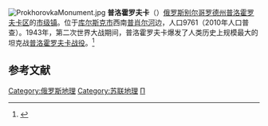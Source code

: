 {{Coord|51|02|11|N|36|44|11|E|region:RU_type:city(9757)|display=title}}
[[File:ProkhorovkaMonument.jpg|thumb]]
'''普洛霍罗夫卡'''（{{lang-ru|Про́хоровка}}）[[俄罗斯|俄罗斯]][[别尔哥罗德州|别尔哥罗德州]][[普洛霍罗夫卡区|普洛霍罗夫卡区]]的[[市级镇|市级镇]]。位于[[库尔斯克|库尔斯克市]]西南[[普肖尔河|普肖尔河]]边，人口9761（2010年人口普查）。1943年，第二次世界大战期间，普洛霍罗夫卡爆发了人类历史上规模最大的坦克战[[普洛霍罗夫卡战役|普洛霍罗夫卡战役]]。<ref>{{cite web|url=http://www.itar-tass.com/en/c154/805820.html|title=Deputy premier calls for creating Museum of Armor near Belgorod by 2015|work=[[Itar_Tass|Itar Tass]]|accessdate=July 12, 2013|archive-date=2013-09-27|archive-url=https://web.archive.org/web/20130927083538/http://www.itar-tass.com/en/c154/805820.html|dead-url=no}}</ref>

==参考文献==
{{reflist}}

{{russia-geo-stub}}

[[Category:俄罗斯地理|Category:俄罗斯地理]]
[[Category:苏联地理|Category:苏联地理]]
[[Category:别尔哥罗德州市级镇|П]]